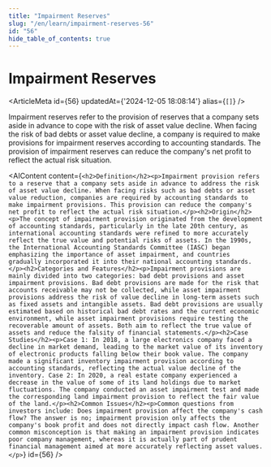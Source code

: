 ```yaml
---
title: "Impairment Reserves"
slug: "/en/learn/impairment-reserves-56"
id: "56"
hide_table_of_contents: true
---
```



# Impairment Reserves

<ArticleMeta id={56} updatedAt={'2024-12-05 18:08:14'} alias={`[]`} />
<div className='border-solid border-b border-t-0 my-4 border-[var(--ifm-color-gray-300)]' />

Impairment reserves refer to the provision of reserves that a company sets aside in advance to cope with the risk of asset value decline. When facing the risk of bad debts or asset value decline, a company is required to make provisions for impairment reserves according to accounting standards. The provision of impairment reserves can reduce the company's net profit to reflect the actual risk situation.

<AIContent content={`<h2>Definition</h2><p>Impairment provision refers to a reserve that a company sets aside in advance to address the risk of asset value decline. When facing risks such as bad debts or asset value reduction, companies are required by accounting standards to make impairment provisions. This provision can reduce the company's net profit to reflect the actual risk situation.</p><h2>Origin</h2><p>The concept of impairment provision originated from the development of accounting standards, particularly in the late 20th century, as international accounting standards were refined to more accurately reflect the true value and potential risks of assets. In the 1990s, the International Accounting Standards Committee (IASC) began emphasizing the importance of asset impairment, and countries gradually incorporated it into their national accounting standards.</p><h2>Categories and Features</h2><p>Impairment provisions are mainly divided into two categories: bad debt provisions and asset impairment provisions. Bad debt provisions are made for the risk that accounts receivable may not be collected, while asset impairment provisions address the risk of value decline in long-term assets such as fixed assets and intangible assets. Bad debt provisions are usually estimated based on historical bad debt rates and the current economic environment, while asset impairment provisions require testing the recoverable amount of assets. Both aim to reflect the true value of assets and reduce the falsity of financial statements.</p><h2>Case Studies</h2><p>Case 1: In 2018, a large electronics company faced a decline in market demand, leading to the market value of its inventory of electronic products falling below their book value. The company made a significant inventory impairment provision according to accounting standards, reflecting the actual value decline of the inventory. Case 2: In 2020, a real estate company experienced a decrease in the value of some of its land holdings due to market fluctuations. The company conducted an asset impairment test and made the corresponding land impairment provision to reflect the fair value of the land.</p><h2>Common Issues</h2><p>Common questions from investors include: Does impairment provision affect the company's cash flow? The answer is no; impairment provision only affects the company's book profit and does not directly impact cash flow. Another common misconception is that making an impairment provision indicates poor company management, whereas it is actually part of prudent financial management aimed at more accurately reflecting asset values.</p>`} id={56} />
